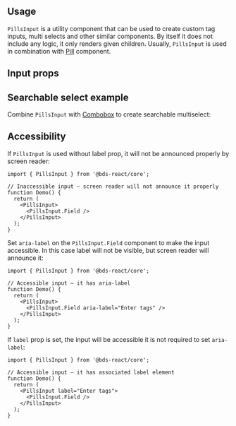 

## Usage

`PillsInput` is a utility component that can be used to create custom tag inputs, multi selects and
other similar components. By itself it does not include any logic, it only renders given children.
Usually, `PillsInput` is used in combination with [Pill](/core/pill) component.

<Demo data={PillsInputDemos.usage} />

## Input props

<InputFeatures component="PillsInput" element="div" />

<Demo data={PillsInputDemos.configurator} />

## Searchable select example

Combine `PillsInput` with [Combobox](/core/combobox) to create searchable multiselect:

<Demo data={ComboboxDemos.searchableMultiselect} />

## Accessibility

If `PillsInput` is used without label prop, it will not be announced properly by screen reader:

```tsx
import { PillsInput } from '@bds-react/core';

// Inaccessible input – screen reader will not announce it properly
function Demo() {
  return (
    <PillsInput>
      <PillsInput.Field />
    </PillsInput>
  );
}
```

Set `aria-label` on the `PillsInput.Field` component to make the input accessible.
In this case label will not be visible, but screen reader will announce it:

```tsx
import { PillsInput } from '@bds-react/core';

// Accessible input – it has aria-label
function Demo() {
  return (
    <PillsInput>
      <PillsInput.Field aria-label="Enter tags" />
    </PillsInput>
  );
}
```

If `label` prop is set, the input will be accessible it is not required to set `aria-label`:

```tsx
import { PillsInput } from '@bds-react/core';

// Accessible input – it has associated label element
function Demo() {
  return (
    <PillsInput label="Enter tags">
      <PillsInput.Field />
    </PillsInput>
  );
}
```
